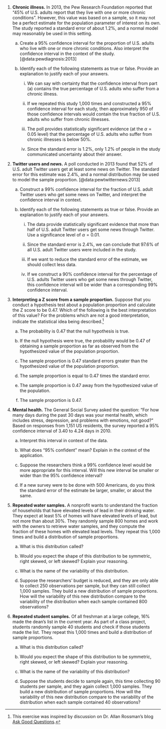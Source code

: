 1. **Chronic illness.**
In 2013, the Pew Research Foundation reported that "45% of U.S. adults report that they live with one or more chronic conditions". However, this value was based on a sample, so it may not be a perfect estimate for the population parameter of interest on its own. The study reported a standard error of about 1.2%, and a normal model may reasonably be used in this setting. 

    a. Create a 95% confidence interval for the proportion of U.S. adults who live with one or more chronic conditions. Also interpret the confidence interval in the context of the study. [@data:pewdiagnosis:2013]
    
    b. Identify each of the following statements as true or false. Provide an explanation to justify each of your answers.
    
        i. We can say with certainty that the confidence interval from part (a) contains the true percentage of U.S. adults who suffer from a chronic illness.

        ii. If we repeated this study 1,000 times and constructed a 95% confidence interval for each study, then approximately 950 of those confidence intervals would contain the true fraction of U.S. adults who suffer from chronic illnesses.

        iii. The poll provides statistically significant evidence (at the $\alpha = 0.05$ level) that the percentage of U.S. adults who suffer from chronic illnesses is below 50%.

        iv. Since the standard error is 1.2%, only 1.2% of people in the study communicated uncertainty about their answer.

1. **Twitter users and news.**
A poll conducted in 2013 found that 52% of U.S. adult Twitter users get at least some news on Twitter. The standard error for this estimate was 2.4%, and a normal distribution may be used to model the sample proportion. [@data:pewtwitternews:2013]
    
    a. Construct a 99% confidence interval for the fraction of U.S. adult Twitter users who get some news on Twitter, and interpret the confidence interval in context.
    
    b. Identify each of the following statements as true or false. Provide an explanation to justify each of your answers.
    
        i. The data provide statistically significant evidence that more than half of U.S. adult Twitter users get some news through Twitter. Use a significance level of $\alpha = 0.01$.
        
        ii. Since the standard error is 2.4%, we can conclude that 97.6% of all U.S. adult Twitter users were included in the study.
        
        iii. If we want to reduce the standard error of the estimate, we should collect less data.
        
        iv. If we construct a 90% confidence interval for the percentage of U.S. adults Twitter users who get some news through Twitter, this confidence interval will be wider than a corresponding 99% confidence interval.
        
    \clearpage

1. **Interpreting a Z score from a sample proportion.**
Suppose that you conduct a hypothesis test about a population proportion and calculate the Z score to be 0.47.  Which of the following is the best interpretation of this value? For the problems which are not a good interpretation, indicate the statistical idea being described.^[This exercise was inspired by discussion on Dr. Allan Rossman's blog [Ask Good Questions](https://askgoodquestions.blog/).]

    a. The probability is 0.47 that the null hypothesis is true. 
    
    b. If the null hypothesis were true, the probability would be 0.47  of obtaining a sample proportion as far as observed from the hypothesized value of the population proportion. 
    
    c. The sample proportion is 0.47 standard errors greater than the hypothesized value of the population proportion. 
    
    d. The sample proportion is equal to 0.47 times the standard error.
    
    e. The sample proportion is 0.47 away from the hypothesized value of the population.
    
    f. The sample proportion is 0.47.
    
    \vspace{-2mm}

1. **Mental health.**
The General Social Survey asked the question: "For how many days during the past 30 days was your mental health, which includes stress, depression, and problems with emotions, not good?\" Based on responses from 1,151 US residents, the survey reported a 95% confidence interval of 3.40 to 4.24 days in 2010.

    a. Interpret this interval in context of the data.

    b. What does "95% confident\" mean? Explain in the context of the application.

    c. Suppose the researchers think a 99% confidence level would be more appropriate for this interval. Will this new interval be smaller or wider than the 95% confidence interval?

    d. If a new survey were to be done with 500 Americans, do you think the standard error of the estimate be larger, smaller, or about the same.
    
    \vspace{-2mm}

1. **Repeated water samples.**
A nonprofit wants to understand the fraction of households that have elevated levels of lead in their drinking water. They expect at least 5% of homes will have elevated levels of lead, but not more than about 30%. They randomly sample 800 homes and work with the owners to retrieve water samples, and they compute the fraction of these homes with elevated lead levels. They repeat this 1,000 times and build a distribution of sample proportions.

    a. What is this distribution called?

    b. Would you expect the shape of this distribution to be symmetric, right skewed, or left skewed? Explain your reasoning.

    c. What is the name of the variability of this distribution.

    d. Suppose the researchers' budget is reduced, and they are only able to collect 250 observations per sample, but they can still collect 1,000 samples. They build a new distribution of sample proportions. How will the variability of this new distribution compare to the variability of the distribution when each sample contained 800 observations?
    
    \vspace{-2mm}

1. **Repeated student samples.**
Of all freshman at a large college, 16% made the dean's list in the current year. As part of a class project, students randomly sample 40 students and check if those students made the list. They repeat this 1,000 times and build a distribution of sample proportions.

    a. What is this distribution called?

    b. Would you expect the shape of this distribution to be symmetric, right skewed, or left skewed? Explain your reasoning.

    c. What is the name of the variability of this distribution?

    d. Suppose the students decide to sample again, this time collecting 90 students per sample, and they again collect 1,000 samples. They build a new distribution of sample proportions. How will the variability of this new distribution compare to the variability of the distribution when each sample contained 40 observations?